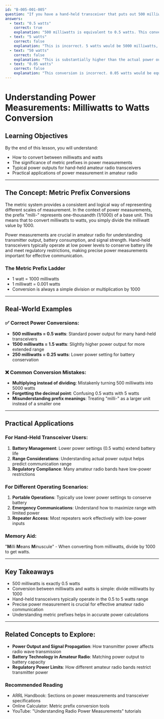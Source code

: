 ```yaml
---
id: "B-005-001-005"
question: "If you have a hand-held transceiver that puts out 500 milliwatts, how many watts would this be?"
answers:
  - text: "0.5 watts"
    correct: true
    explanation: "500 milliwatts is equivalent to 0.5 watts. This conversion follows the metric prefix system where 'milli-' represents one-thousandth (1/1000) of a unit. To convert milliwatts to watts, you simply divide the milliwatt value by 1000. In this case, 500 milliwatts ÷ 1000 = 0.5 watts, which is a typical power output for a hand-held amateur radio transceiver."
  - text: "5 watts"
    correct: false
    explanation: "This is incorrect. 5 watts would be 5000 milliwatts, which is significantly more power than the 500 milliwatts mentioned in the question. This answer represents a tenfold increase in the actual power output."
  - text: "50 watts"
    correct: false
    explanation: "This is substantially higher than the actual power output. 50 watts would be 50,000 milliwatts, which is far beyond the typical power range of a hand-held transceiver. Such high power would require a much larger radio and would quickly drain battery resources."
  - text: "0.05 watts"
    correct: false
    explanation: "This conversion is incorrect. 0.05 watts would be equivalent to 50 milliwatts, which is one-tenth of the 500 milliwatts specified in the question. This answer represents a significant underestimation of the transceiver's power output."
---
```


# Understanding Power Measurements: Milliwatts to Watts Conversion

## Learning Objectives
By the end of this lesson, you will understand:
- How to convert between milliwatts and watts
- The significance of metric prefixes in power measurements
- Typical power outputs for hand-held amateur radio transceivers
- Practical applications of power measurement in amateur radio

---

## The Concept: Metric Prefix Conversions

The metric system provides a consistent and logical way of representing different scales of measurement. In the context of power measurements, the prefix "milli-" represents one-thousandth (1/1000) of a base unit. This means that to convert milliwatts to watts, you simply divide the milliwatt value by 1000.

Power measurements are crucial in amateur radio for understanding transmitter output, battery consumption, and signal strength. Hand-held transceivers typically operate at low power levels to conserve battery life and meet regulatory restrictions, making precise power measurements important for effective communication.

### The Metric Prefix Ladder
- 1 watt = 1000 milliwatts
- 1 milliwatt = 0.001 watts
- Conversion is always a simple division or multiplication by 1000

---

## Real-World Examples

### ✅ Correct Power Conversions:
- **500 milliwatts = 0.5 watts**: Standard power output for many hand-held transceivers
- **1500 milliwatts = 1.5 watts**: Slightly higher power output for more extended range
- **250 milliwatts = 0.25 watts**: Lower power setting for battery conservation

### ❌ Common Conversion Mistakes:
- **Multiplying instead of dividing**: Mistakenly turning 500 milliwatts into 5000 watts
- **Forgetting the decimal point**: Confusing 0.5 watts with 5 watts
- **Misunderstanding prefix meanings**: Treating "milli-" as a larger unit instead of a smaller one

---

## Practical Applications

### For Hand-Held Transceiver Users:
1. **Battery Management**: Lower power settings (0.5 watts) extend battery life
2. **Range Considerations**: Understanding actual power output helps predict communication range
3. **Regulatory Compliance**: Many amateur radio bands have low-power restrictions

### For Different Operating Scenarios:
1. **Portable Operations**: Typically use lower power settings to conserve battery
2. **Emergency Communications**: Understand how to maximize range with limited power
3. **Repeater Access**: Most repeaters work effectively with low-power inputs

### Memory Aid:
"**M**illi **M**eans **M**inuscule" - When converting from milliwatts, divide by 1000 to get watts.

---

## Key Takeaways

- 500 milliwatts is exactly 0.5 watts
- Conversion between milliwatts and watts is simple: divide milliwatts by 1000
- Hand-held transceivers typically operate in the 0.5 to 5 watts range
- Precise power measurement is crucial for effective amateur radio communication
- Understanding metric prefixes helps in accurate power calculations

---

## Related Concepts to Explore:
- **Power Output and Signal Propagation**: How transmitter power affects radio wave transmission
- **Battery Technology in Amateur Radio**: Matching power output to battery capacity
- **Regulatory Power Limits**: How different amateur radio bands restrict transmitter power

### Recommended Reading
- ARRL Handbook: Sections on power measurements and transceiver specifications
- Online Calculator: Metric prefix conversion tools
- YouTube: "Understanding Radio Power Measurements" tutorials